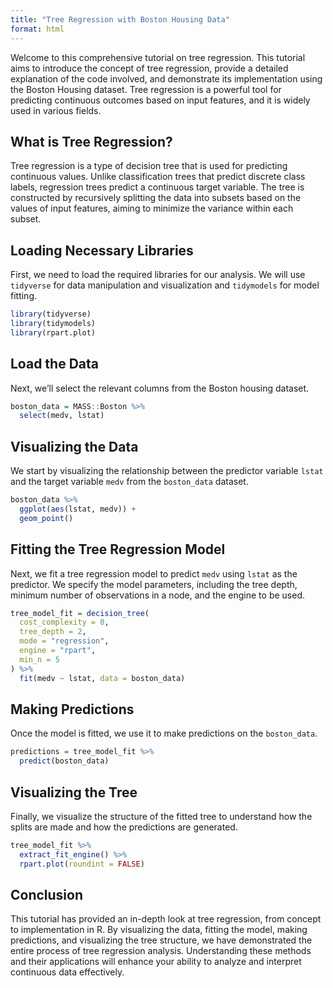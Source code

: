 ```yaml
---
title: "Tree Regression with Boston Housing Data"
format: html
---
```


Welcome to this comprehensive tutorial on tree regression. This tutorial aims to introduce the concept of tree regression, provide a detailed explanation of the code involved, and demonstrate its implementation using the Boston Housing dataset. Tree regression is a powerful tool for predicting continuous outcomes based on input features, and it is widely used in various fields.

## What is Tree Regression?

Tree regression is a type of decision tree that is used for predicting continuous values. Unlike classification trees that predict discrete class labels, regression trees predict a continuous target variable. The tree is constructed by recursively splitting the data into subsets based on the values of input features, aiming to minimize the variance within each subset.

## Loading Necessary Libraries

First, we need to load the required libraries for our analysis. We will use `tidyverse` for data manipulation and visualization and `tidymodels` for model fitting.

```r
library(tidyverse)
library(tidymodels)
library(rpart.plot)
```

## Load the Data

Next, we'll select the relevant columns from the Boston housing dataset.

```r
boston_data = MASS::Boston %>%
  select(medv, lstat)
```

## Visualizing the Data

We start by visualizing the relationship between the predictor variable `lstat` and the target variable `medv` from the `boston_data` dataset.

```r
boston_data %>% 
  ggplot(aes(lstat, medv)) + 
  geom_point()
```

## Fitting the Tree Regression Model

Next, we fit a tree regression model to predict `medv` using `lstat` as the predictor. We specify the model parameters, including the tree depth, minimum number of observations in a node, and the engine to be used.

```r
tree_model_fit = decision_tree(
  cost_complexity = 0,
  tree_depth = 2,
  mode = "regression",
  engine = "rpart",
  min_n = 5
) %>%
  fit(medv ~ lstat, data = boston_data)
```

## Making Predictions

Once the model is fitted, we use it to make predictions on the `boston_data`.

```r
predictions = tree_model_fit %>% 
  predict(boston_data)
```

## Visualizing the Tree

Finally, we visualize the structure of the fitted tree to understand how the splits are made and how the predictions are generated.

```r
tree_model_fit %>% 
  extract_fit_engine() %>% 
  rpart.plot(roundint = FALSE)
```

## Conclusion

This tutorial has provided an in-depth look at tree regression, from concept to implementation in R. By visualizing the data, fitting the model, making predictions, and visualizing the tree structure, we have demonstrated the entire process of tree regression analysis. Understanding these methods and their applications will enhance your ability to analyze and interpret continuous data effectively.